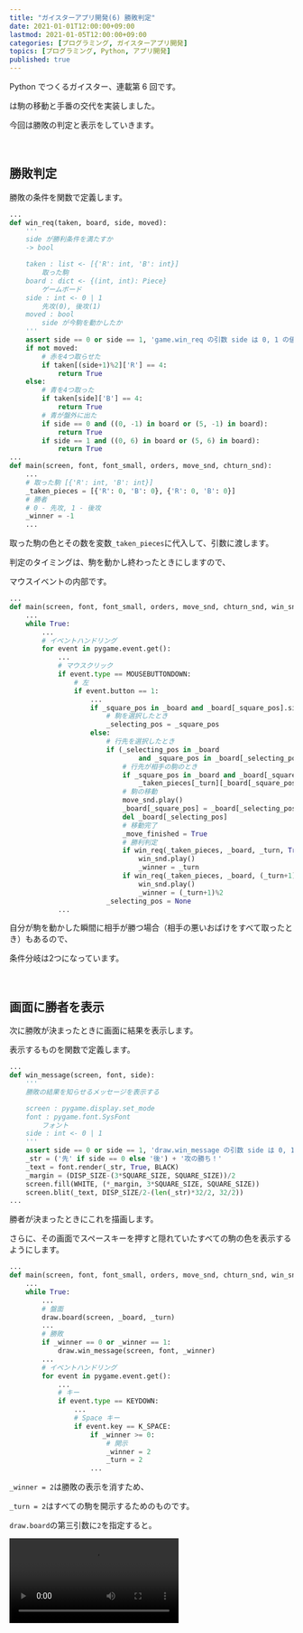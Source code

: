 ```yaml
---
title: "ガイスターアプリ開発(6) 勝敗判定"
date: 2021-01-01T12:00:00+09:00
lastmod: 2021-01-05T12:00:00+09:00
categories: [プログラミング, ガイスターアプリ開発]
topics: [プログラミング, Python, アプリ開発]
published: true
---
```


Python でつくるガイスター、連載第 6 回です。

<pstlk label="前回" to="geister-app-dev-5" />は駒の移動と手番の交代を実装しました。

今回は勝敗の判定と表示をしていきます。

<!--more-->

<br/>

## 勝敗判定

勝敗の条件を関数で定義します。

```py name=game.py hl_lines=2-29,33-37
...
def win_req(taken, board, side, moved):
    '''
    side が勝利条件を満たすか
    -> bool

    taken : list <- [{'R': int, 'B': int}]
        取った駒
    board : dict <- {(int, int): Piece}
        ゲームボード
    side : int <- 0 | 1
        先攻(0), 後攻(1)
    moved : bool
        side が今駒を動かしたか
    '''
    assert side == 0 or side == 1, 'game.win_req の引数 side は 0, 1 の値を取ります'
    if not moved:
        # 赤を4つ取らせた
        if taken[(side+1)%2]['R'] == 4:
            return True
    else:
        # 青を4つ取った
        if taken[side]['B'] == 4:
            return True
        # 青が盤外に出た
        if side == 0 and ((0, -1) in board or (5, -1) in board):
            return True
        if side == 1 and ((0, 6) in board or (5, 6) in board):
            return True
...
def main(screen, font, font_small, orders, move_snd, chturn_snd):
    ...
    # 取った駒 [{'R': int, 'B': int}]
    _taken_pieces = [{'R': 0, 'B': 0}, {'R': 0, 'B': 0}]
    # 勝者
    # 0 - 先攻, 1 - 後攻
    _winner = -1
    ...
```

取った駒の色とその数を変数`_taken_pieces`に代入して、引数に渡します。

判定のタイミングは、駒を動かし終わったときにしますので、

マウスイベントの内部です。

```py name=game.py hl_lines=2,21-23,30-36 inline_hl=2:16-17
...
def main(screen, font, font_small, orders, move_snd, chturn_snd, win_snd):
    ...
    while True:
        ...
        # イベントハンドリング
        for event in pygame.event.get():
            ...
            # マウスクリック
            if event.type == MOUSEBUTTONDOWN:
                # 左
                if event.button == 1:
                    ...
                    if _square_pos in _board and _board[_square_pos].side == _turn:
                        # 駒を選択したとき
                        _selecting_pos = _square_pos
                    else:
                        # 行先を選択したとき
                        if (_selecting_pos in _board
                                and _square_pos in _board[_selecting_pos].covering_squares(_selecting_pos)):
                            # 行先が相手の駒のとき
                            if _square_pos in _board and _board[_square_pos].side != _turn:
                                _taken_pieces[_turn][_board[_square_pos].color] += 1
                            # 駒の移動
                            move_snd.play()
                            _board[_square_pos] = _board[_selecting_pos]
                            del _board[_selecting_pos]
                            # 移動完了
                            _move_finished = True
                            # 勝利判定
                            if win_req(_taken_pieces, _board, _turn, True):
                                win_snd.play()
                                _winner = _turn
                            if win_req(_taken_pieces, _board, (_turn+1)%2, False):
                                win_snd.play()
                                _winner = (_turn+1)%2
                        _selecting_pos = None
            ...
```

自分が駒を動かした瞬間に相手が勝つ場合（相手の悪いおばけをすべて取ったとき）もあるので、

条件分岐は2つになっています。

<br/>

## 画面に勝者を表示

次に勝敗が決まったときに画面に結果を表示します。

表示するものを関数で定義します。

```py name=draw.py
...
def win_message(screen, font, side):
    '''
    勝敗の結果を知らせるメッセージを表示する

    screen : pygame.display.set_mode
    font : pygame.font.SysFont
        フォント
    side : int <- 0 | 1
    '''
    assert side == 0 or side == 1, 'draw.win_message の引数 side は 0, 1 の値を取ります'
    _str = ('先' if side == 0 else '後') + '攻の勝ち！'
    _text = font.render(_str, True, BLACK)
    _margin = (DISP_SIZE-(3*SQUARE_SIZE, SQUARE_SIZE))/2
    screen.fill(WHITE, (*_margin, 3*SQUARE_SIZE, SQUARE_SIZE))
    screen.blit(_text, DISP_SIZE/2-(len(_str)*32/2, 32/2))
...
```

勝者が決まったときにこれを描画します。

さらに、その画面でスペースキーを押すと隠れていたすべての駒の色を表示するようにします。

```py name=game.py hl_lines=9-11,21-24
...
def main(screen, font, font_small, orders, move_snd, chturn_snd, win_snd):
    ...
    while True:
        ...
        # 盤面
        draw.board(screen, _board, _turn)
        ...
        # 勝敗
        if _winner == 0 or _winner == 1:
            draw.win_message(screen, font, _winner)
        ...
        # イベントハンドリング
        for event in pygame.event.get():
            ...
            # キー
            if event.type == KEYDOWN:
                ...
                # Space キー
                if event.key == K_SPACE:
                    if _winner >= 0:
                        # 開示
                        _winner = 2
                        _turn = 2
                    ...
```

`_winner = 2`は勝敗の表示を消すため、

`_turn = 2`はすべての駒を開示するためのものです。

`draw.board`の第三引数に`2`を指定すると<pstlk label="すべての駒の色を隠すことなく表示します" to="geister-app-dev-4/#盤面を描画する" />。

<video src="win" />

---

これでガイスターが遊べるようになりました！

コードは [GitHub](https://github.com/midorimici/py-geister) からどうぞ。

読んでくれてありがとうございました。

では👋
